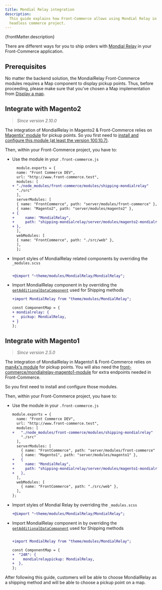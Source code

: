 ```yaml
---
title: Mondial Relay integration
description:
  This guide explains how Front-Commerce allows using Mondial Relay in a
  headless commerce project.
---
```


<p>{frontMatter.description}</p>

There are different ways for you to ship orders with
[Mondial Relay](https://www.mondialrelay.fr/) in your Front-Commerce
application.

## Prerequisites

No matter the backend solution, the MondialRelay Front-Commerce modules requires
a Map component to display pickup points. Thus, before proceeding, please make
sure that you've chosen a Map implementation from
[Display a map](/docs/advanced/features/display-a-map).

## Integrate with Magento2

> _Since version 2.10.0_

The integration of MondialRelay in Magento2 & Front-Commerce relies on
[Magentix' module](https://mondialrelay.magentix.fr/fr/magento-2/) for pickup
points. So you first need to
[install and configure this module (at least the version 100.10.7)](https://mondialrelay.magentix.fr/fr/magento-2/documentation.html).

Then, within your Front-Commerce project, you have to:

- Use the module in your `.front-commerce.js`

  ```diff title=".front-commerce.js"
    module.exports = {
    name: "Front Commerce DEV",
    url: "http://www.front-commerce.test",
    modules: [
  + "./node_modules/front-commerce/modules/shipping-mondialrelay"
    "./src"
    ],
    serverModules: [
    { name: "FrontCommerce", path: "server/modules/front-commerce" },
    { name: "Magento2", path: "server/modules/magento2" },
  + {
  +     name: "MondialRelay",
  +     path: "shipping-mondialrelay/server/modules/magento2-mondialrelay",
  + },
    ],
    webModules: [
    { name: "FrontCommerce", path: "./src/web" },
    ],
    };
  ```

- Import styles of MondialRelay related components by overriding the
  `_modules.scss`

  ```diff title='src/web/theme/modules/_modules.scss'

  +@import "~theme/modules/MondialRelay/MondialRelay";
  ```

- Import MondialRelay component in by overriding the
  [`getAdditionalDataComponent`](https://gitlab.blackswift.cloud/front-commerce/front-commerce/-/blob/main/src/web/theme/modules/Checkout/ShippingMethod/AdditionalShippingInformation/getAdditionalDataComponent.js)
  used for Shipping methods

  ```diff title='src/web/theme/modules/Checkout/ShippingMethod/AdditionalShippingInformation/getAdditionalDataComponent.js'
  +import MondialRelay from "theme/modules/MondialRelay";

  const ComponentMap = {
  + mondialrelay: {
  +   pickup: MondialRelay,
  + }
  };
  ```

## Integrate with Magento1

> _Since version 2.5.0_

The integration of MondialRelay in Magento1 & Front-Commerce relies on
[man4x's module](https://github.com/OpenMageModuleFostering/man4x_mondialrelay)
for pickup points. You will also need the
[front-commerce/mondialrelay-magento1-module](https://github.com/front-commerce/magento1-module-mondialrelay-front-commerce)
for extra endpoints needed in Front-Commerce.

So you first need to install and configure those modules.

Then, within your Front-Commerce project, you have to:

- Use the module in your `.front-commerce.js`

  ```diff title=".front-commerce.js"
  module.exports = {
    name: "Front Commerce DEV",
    url: "http://www.front-commerce.test",
    modules: [
  +   "./node_modules/front-commerce/modules/shipping-mondialrelay"
      "./src"
    ],
    serverModules: [
      { name: "FrontCommerce", path: "server/modules/front-commerce" },
      { name: "Magento1", path: "server/modules/magento1" },
  +   {
  +     name: "MondialRelay",
  +     path: "shipping-mondialrelay/server/modules/magento1-mondialrelay",
  +   },
    ],
    webModules: [
      { name: "FrontCommerce", path: "./src/web" },
    ],
  };
  ```

- Import styles of Mondial Relay by overriding the `_modules.scss`

  ```diff title='src/web/theme/modules/_modules.scss'
  +@import "~theme/modules/MondialRelay/MondialRelay";
  ```

- Import MondialRelay component in by overriding the
  [`getAdditionalDataComponent`](https://gitlab.blackswift.cloud/front-commerce/front-commerce/-/blob/main/src/web/theme/modules/Checkout/ShippingMethod/AdditionalShippingInformation/getAdditionalDataComponent.js)
  used for Shipping methods

  ```diff title="src/web/theme/modules/Checkout/ShippingMethod/AdditionalShippingInformation/getAdditionalDataComponent.js"

  +import MondialRelay from "theme/modules/MondialRelay";

  const ComponentMap = {
  +  "24R": {
  +    mondialrelaypickup: MondialRelay,
  +  },
  };
  ```

After following this guide, customers will be able to choose MondialRelay as a
shipping method and will be able to choose a pickup point on a map.
